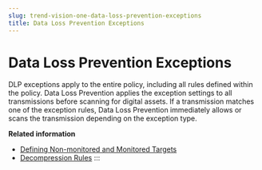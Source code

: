 ```yaml
---
slug: trend-vision-one-data-loss-prevention-exceptions
title: Data Loss Prevention Exceptions
---
```

# Data Loss Prevention Exceptions

DLP exceptions apply to the entire policy, including all rules defined within the policy. Data Loss Prevention applies the exception settings to all transmissions before scanning for digital assets. If a transmission matches one of the exception rules, Data Loss Prevention immediately allows or scans the transmission depending on the exception type.

**Related information**

- [Defining Non-monitored and Monitored Targets](dac-channels-ntwk-targets.mdx)
- [Decompression Rules](dac-actions-decompression.mdx)
:::
